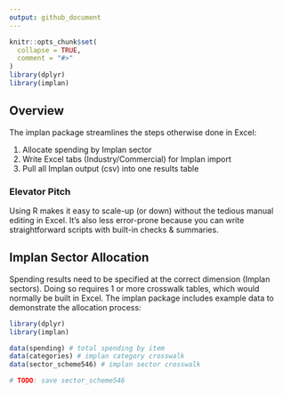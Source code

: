 ---
output: github_document
---
<!-- implan-transfer.md is generated from implan-transfer.Rmd. Please edit that file -->

```{r, include = FALSE}
knitr::opts_chunk$set(
  collapse = TRUE,
  comment = "#>"
)
library(dplyr)
library(implan)
```

## Overview

The implan package streamlines the steps otherwise done in Excel:

1. Allocate spending by Implan sector
2. Write Excel tabs (Industry/Commercial) for Implan import
3. Pull all Implan output (csv) into one results table

### Elevator Pitch

Using R makes it easy to scale-up (or down) without the tedious manual editing in Excel. It's also less error-prone because you can write straightforward scripts with built-in checks & summaries.

## Implan Sector Allocation

Spending results need to be specified at the correct dimension (Implan sectors). Doing so requires 1 or more crosswalk tables, which would normally be built in Excel. The implan package includes example data to demonstrate the allocation process:

```{r}
library(dplyr)
library(implan)

data(spending) # total spending by item
data(categories) # implan category crosswalk
data(sector_scheme546) # implan sector crosswalk

# TODO: save sector_scheme546

```

